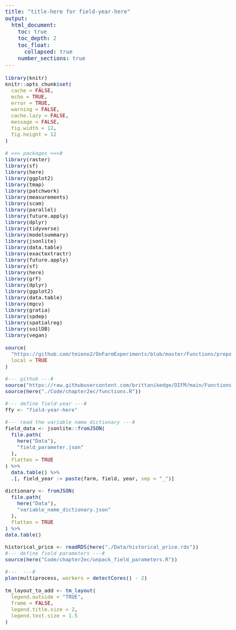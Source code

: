 ```yaml
---
title: "title-here for field-year-here"
output:
  html_document:
    toc: true
    toc_depth: 2
    toc_float:
      collapsed: true
    number_sections: true
---
```


<style type="text/css">

body{ /* Normal  */
      font-size: 20px;
  }
td {  /* Table  */
  font-size: 16px;
}
h1.title {
  font-size: 56px;
}
h1 { /* Header 1 */
  font-size: 48px;
}
h2 { /* Header 2 */
    font-size: 36px;
}
h3 { /* Header 3 */
  font-size: 24px;
}
code.r{ /* Code block */
    font-size: 16px;
}
</style>

```r
library(knitr)
knitr::opts_chunk$set(
  cache = FALSE,
  echo = TRUE,
  error = TRUE,
  warning = FALSE,
  cache.lazy = FALSE,
  message = FALSE,
  fig.width = 12, 
  fig.height = 12
)
```

```r
# === packages ===#
library(raster)
library(sf)
library(here)
library(ggplot2)
library(tmap)
library(patchwork)
library(measurements)
library(scam)
library(parallel)
library(future.apply)
library(dplyr)
library(tidyverse)
library(modelsummary)
library(jsonlite)
library(data.table)
library(exactextractr)
library(future.apply)
library(sf)
library(here)
library(grf)
library(dplyr)
library(ggplot2)
library(data.table)
library(mgcv)
library(gratia)
library(spdep)
library(spatialreg)
library(soilDB)
library(vegan)
```

```r
source(
  "https://github.com/tmieno2/OnFarmExperiments/blob/master/Functions/prepare.R?raw=TRUE",
  local = TRUE
)

#--- github ---#
source("https://raw.githubusercontent.com/brittanikedge/DIFM/main/Functions.R")
source(here("./Code/chapter2ec/functions.R"))

#--- define field-year ---#
ffy <- "field-year-here"

#--- read the variable name dictionary ---#
field_data <- jsonlite::fromJSON(
  file.path(
    here("Data"),
    "field_parameter.json"
  ),
  flatten = TRUE
) %>%
  data.table() %>%
  .[, field_year := paste(farm, field, year, sep = "_")]

dictionary <- fromJSON(
  file.path(
    here("Data"),
    "variable_name_dictionary.json"
  ),
  flatten = TRUE
) %>% 
data.table()

historical_price <- readRDS(here("./Data/historical_price.rds"))
#--- define field parameters ---#
source(here("Code/chapter2ec/unpack_field_parameters.R"))

#---  ---#
plan(multiprocess, workers = detectCores() - 2)
```

```r
tm_layout_to_add <- tm_layout(
  legend.outside = "TRUE",
  frame = FALSE,
  legend.title.size = 2,
  legend.text.size = 1.5
)
```



